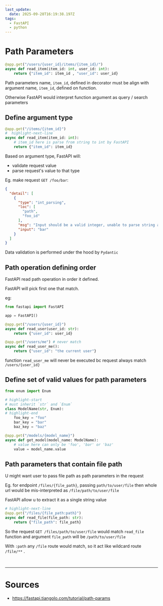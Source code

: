 ```yaml
---
last_update:
  date: 2025-09-28T16:19:38.197Z
tags:
  - FastAPI
  - python
---
```


# Path Parameters

```python title= showLineNumbers
@app.get("/users/{user_id}/items/{item_id}/")
async def read_item(item_id: int, user_id: int):
    return {"item_id": item_id , "user_id": user_id}
```

<Admonition type="caution" title="caution"> 

Path parameters name, `item_id`, defined in decorator must be align with argument name, `item_id`, defined on function.

Otherwise FastAPI would interpret function argument as query / search parameters

</Admonition>

## <Color color="var(--secondary-font-color)"> Define argument type </Color>

```python title= showLineNumbers
@app.get("/items/{item_id}")
#  highlight-next-line
async def read_item(item_id: int):
    # item_id here is parse from string to int by FastAPI
    return {"item_id": item_id}
```

Based on argument type, FastAPI will:
- validate request value
- parse request's value to that type

Eg. make request `GET /foo/bar`:
```json title= showLineNumbers
{
  "detail": [
    {
      "type": "int_parsing",
      "loc": [
        "path",
        "foo_id"
      ],
      "msg": "Input should be a valid integer, unable to parse string as an integer",
      "input": "bar"
    }
  ]
}
```

<Admonition type="note" title="note"> 

Data validation is performed under the hood by `Pydantic`

</Admonition>


## Path operation defining order

FastAPI read path operation in order it defined. 

FastAPI will pick first one that match.

eg:
```python title= showLineNumbers
from fastapi import FastAPI

app = FastAPI()

@app.get("/users/{user_id}")
async def read_user(user_id: str):
    return {"user_id": user_id}

@app.get("/users/me") # never match
async def read_user_me():
    return {"user_id": "the current user"}
```

function `read_user_me` will never be executed bc request always match `/users/{user_id}`



## Define set of valid values for path parameters

```python title= showLineNumbers
from enum import Enum

# highlight-start
# must inherit `str` and `Enum`
class ModelName(str, Enum):
# highlight-end
    foo_key = "foo"
    bar_key = "bar"
    baz_key = "baz"

@app.get("/models/{model_name}")
async def get_model(model_name: ModelName):
    # value here can only be 'foo', 'bar' or 'baz'
    value = model_name.value
```

## Path parameters that contain file path

U might want user to pass file path as path parameters in the request

Eg. for endpoint `/files/{file_path}`, passing `path/to/user/file` then whole url would be <Color color="var(--secondary-font-color)"> mis-interpreted </Color> as `/file/path/to/user/file`

FastAPI allow u to extract it as a single string value

```python title= showLineNumbers
# highlight-next-line
@app.get("/files/{file_path:path}")
async def read_file(file_path: str):
    return {"file_path": file_path}
```

So the request `GET /files/path/to/user/file` would match `read_file` function and argument `file_path` will be `/path/to/user/file`

<Admonition type="tip" title="tip"> 

With `:path` any `/file` route would match, so it act like wildcard route `/file/**` .

</Admonition>

<br/>

---

# Sources

- https://fastapi.tiangolo.com/tutorial/path-params